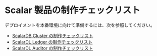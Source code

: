 # Scalar 製品の制作チェックリスト


<TranslationBanner />

デプロイメントを本番環境に向けて準備するには、次を参照してください。

* [ScalarDB Cluster の制作チェックリスト](ProductionChecklistForScalarDBCluster.mdx)
* [ScalarDL Ledger の制作チェックリスト](ProductionChecklistForScalarDLLedger.mdx)
* [ScalarDL Auditor の制作チェックリスト](ProductionChecklistForScalarDLAuditor.mdx)

